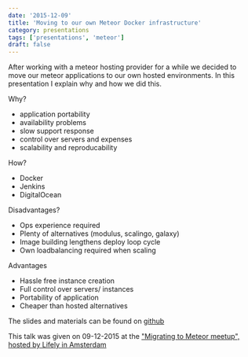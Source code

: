 ```yaml
---
date: '2015-12-09'
title: 'Moving to our own Meteor Docker infrastructure'
category: presentations
tags: ['presentations', 'meteor']
draft: false
---
```


After working with a meteor hosting provider for a while we decided to move our meteor applications to our own hosted environments. In this presentation I explain why and how we did this.

Why?

-   application portability
-   availability problems
-   slow support response
-   control over servers and expenses
-   scalability and reproducability

How?

-   Docker
-   Jenkins
-   DigitalOcean

Disadvantages?

-   Ops experience required
-   Plenty of alternatives (modulus, scalingo, galaxy)
-   Image building lengthens deploy loop cycle
-   Own loadbalancing required when scaling

Advantages

-   Hassle free instance creation
-   Full control over servers/ instances
-   Portability of application
-   Cheaper than hosted alternatives

The slides and materials can be found on [github](http://peterpeerdeman.github.io/moving-to-our-own-meteor-docker-infrastructure)

This talk was given on 09-12-2015 at the ["Migrating to Meteor meetup", hosted by Lifely in Amsterdam](http://www.meetup.com/Meteor-NL/events/226833769/)
